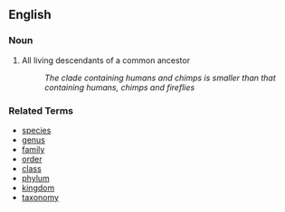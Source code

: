 == English ==

=== Noun ===

# All living descendants of a common ancestor
#: ''The clade containing humans and chimps is smaller than that containing humans, chimps and fireflies''


=== Related Terms ===

* [[species]]
* [[genus]]
* [[family]]
* [[order]]
* [[class]]
* [[phylum]]
* [[kingdom]]
* [[taxonomy]]